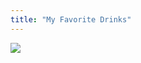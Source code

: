 ```yaml
---
title: "My Favorite Drinks"
---
```


![](/Users/christineiyer/jeffontherocks/JeffFolder/jeffontherocks/drink.jpeg)